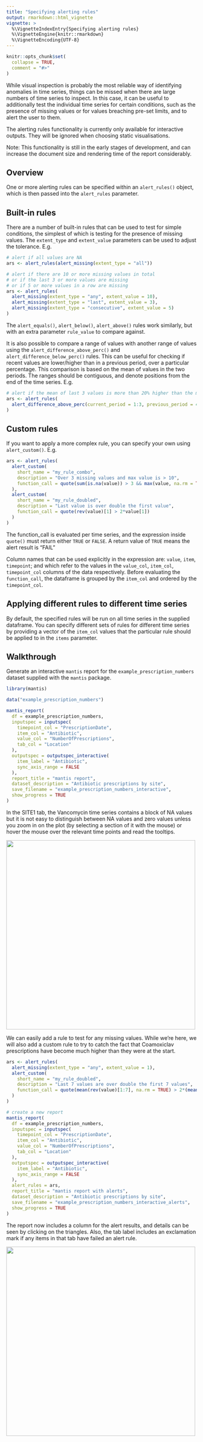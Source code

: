 ```yaml
---
title: "Specifying alerting rules"
output: rmarkdown::html_vignette
vignette: >
  %\VignetteIndexEntry{Specifying alerting rules}
  %\VignetteEngine{knitr::rmarkdown}
  %\VignetteEncoding{UTF-8}
---
```


```r
knitr::opts_chunk$set(
  collapse = TRUE,
  comment = "#>"
)
```

While visual inspection is probably the most reliable way of identifying anomalies in time series, things can be missed when there are large numbers of time series to inspect. In this case, it can be useful to additionally test the individual time series for certain conditions, such as the presence of missing values or for values breaching pre-set limits, and to alert the user to them.

The alerting rules functionality is currently only available for interactive outputs. They will be ignored when choosing static visualisations.

Note: This functionality is still in the early stages of development, and can increase the document size and rendering time of the report considerably.

## Overview

One or more alerting rules can be specified within an `alert_rules()` object, which is then passed into the `alert_rules` parameter.

## Built-in rules

There are a number of built-in rules that can be used to test for simple conditions, the simplest of which is testing for the presence of missing values. The `extent_type` and `extent_value` parameters can be used to adjust the tolerance. E.g.

```r
# alert if all values are NA
ars <- alert_rules(alert_missing(extent_type = "all"))

# alert if there are 10 or more missing values in total
# or if the last 3 or more values are missing
# or if 5 or more values in a row are missing
ars <- alert_rules(
  alert_missing(extent_type = "any", extent_value = 10),
  alert_missing(extent_type = "last", extent_value = 3),
  alert_missing(extent_type = "consecutive", extent_value = 5)
)
```


The `alert_equals()`, `alert_below()`, `alert_above()` rules work similarly, but with an extra parameter `rule_value` to compare against.

It is also possible to compare a range of values with another range of values using the `alert_difference_above_perc()` and `alert_difference_below_perc()` rules. This can be useful for checking if recent values are lower/higher than in a previous period, over a particular percentage. This comparison is based on the mean of values in the two periods. The ranges should be contiguous, and denote positions from the end of the time series. E.g.

```r
# alert if the mean of last 3 values is more than 20% higher than the mean of the preceding 12 values
ars <- alert_rules(
  alert_difference_above_perc(current_period = 1:3, previous_period = 4:15, rule_value = 20)
)
```


## Custom rules

If you want to apply a more complex rule, you can specify your own using `alert_custom()`. E.g.

```r
ars <- alert_rules(
  alert_custom(
    short_name = "my_rule_combo",
    description = "Over 3 missing values and max value is > 10",
    function_call = quote(sum(is.na(value)) > 3 && max(value, na.rm = TRUE) > 10)
  ),
  alert_custom(
    short_name = "my_rule_doubled",
    description = "Last value is over double the first value",
    function_call = quote(rev(value)[1] > 2*value[1])
  )
)
```

The function_call is evaluated per time series, and the expression inside `quote()` must return either `TRUE` or `FALSE`. A return value of `TRUE` means the alert result is "FAIL"

Column names that can be used explicitly in the expression are: `value`, `item`, `timepoint`; and which refer to the values in the `value_col`, `item_col`, `timepoint_col` columns of the data respectively. Before evaluating the `function_call`, the dataframe is grouped by the `item_col` and ordered by the `timepoint_col`.

## Applying different rules to different time series

By default, the specified rules will be run on all time series in the supplied dataframe. You can specify different sets of rules for different time series by providing a vector of the `item_col` values that the particular rule should be applied to in the `items` parameter.

## Walkthrough 

Generate an interactive `mantis` report for the `example_prescription_numbers` dataset supplied with the `mantis` package.

```r
library(mantis)

data("example_prescription_numbers")

```

```r
mantis_report(
  df = example_prescription_numbers,
  inputspec = inputspec(
    timepoint_col = "PrescriptionDate",
    item_col = "Antibiotic",
    value_col = "NumberOfPrescriptions",
    tab_col = "Location"
  ),
  outputspec = outputspec_interactive(
    item_label = "Antibiotic",
    sync_axis_range = FALSE
  ),
  report_title = "mantis report",
  dataset_description = "Antibiotic prescriptions by site",
  save_filename = "example_prescription_numbers_interactive",
  show_progress = TRUE
)
```

In the SITE1 tab, the Vancomycin time series contains a block of NA values but it is not easy to distinguish between NA values and zero values unless you zoom in on the plot (by selecting a section of it with the mouse) or hover the mouse over the relevant time points and read the tooltips.

<img src="../man/figures/vancomycin_zoomed.png" width="500" />

We can easily add a rule to test for any missing values. While we're here, we will also add a custom rule to try to catch the fact that Coamoxiclav prescriptions have become much higher than they were at the start.

```r
ars <- alert_rules(
  alert_missing(extent_type = "any", extent_value = 1),
  alert_custom(
    short_name = "my_rule_doubled",
    description = "Last 7 values are over double the first 7 values",
    function_call = quote(mean(rev(value)[1:7], na.rm = TRUE) > 2*(mean(value[1:7], na.rm = TRUE)))
  )
)

# create a new report
mantis_report(
  df = example_prescription_numbers,
  inputspec = inputspec(
    timepoint_col = "PrescriptionDate",
    item_col = "Antibiotic",
    value_col = "NumberOfPrescriptions",
    tab_col = "Location"
  ),
  outputspec = outputspec_interactive(
    item_label = "Antibiotic",
    sync_axis_range = FALSE
  ),
  alert_rules = ars,
  report_title = "mantis report with alerts",
  dataset_description = "Antibiotic prescriptions by site",
  save_filename = "example_prescription_numbers_interactive_alerts",
  show_progress = TRUE
)

```

The report now includes a column for the alert results, and details can be seen by clicking on the triangles. Also, the tab label includes an exclamation mark if any items in that tab have failed an alert rule.

<img src="../man/figures/alert_results.png" width="500" />


